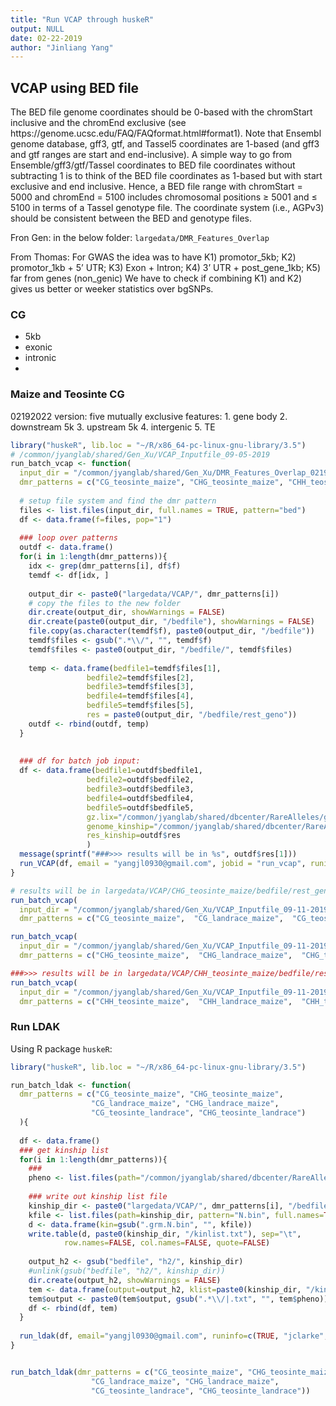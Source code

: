 ```yaml
---
title: "Run VCAP through huskeR"
output: NULL
date: 02-22-2019
author: "Jinliang Yang"
---
```


## VCAP using BED file

The BED file genome coordinates should be 0-based with the chromStart inclusive and the chromEnd exclusive (see https://genome.ucsc.edu/FAQ/FAQformat.html#format1). Note that Ensembl genome database, gff3, gtf, and Tassel5 coordinates are 1-based (and gff3 and gtf ranges are start and end-inclusive). A simple way to go from Ensemble/gff3/gtf/Tassel coordinates to BED file coordinates without subtracting 1 is to think of the BED file coordinates as 1-based but with start exclusive and end inclusive. Hence, a BED file range with chromStart = 5000 and chromEnd = 5100 includes chromosomal positions ≥ 5001 and ≤ 5100 in terms of a Tassel genotype file. The coordinate system (i.e., AGPv3) should be consistent between the BED and genotype files.


Fron Gen: in the below folder:
`largedata/DMR_Features_Overlap`


From Thomas:
For GWAS the idea was to have K1) promotor_5kb;  K2) promotor_1kb + 5' UTR;  K3) Exon + Intron;    K4) 3' UTR + post_gene_1kb;   K5) far from genes (non_genic)
We have to check if combining K1) and K2) gives us better or weeker statistics over bgSNPs.


### CG

- 5kb
- exonic
- intronic
- 

### Maize and Teosinte CG

02192022 version:
five mutually exclusive features:
1. gene body
2. downstream 5k
3. upstream 5k
4. intergenic
5. TE

```r


library("huskeR", lib.loc = "~/R/x86_64-pc-linux-gnu-library/3.5")
# /common/jyanglab/shared/Gen_Xu/VCAP_Inputfile_09-05-2019
run_batch_vcap <- function(
  input_dir = "/common/jyanglab/shared/Gen_Xu/DMR_Features_Overlap_02192022",
  dmr_patterns = c("CG_teosinte_maize", "CHG_teosinte_maize", "CHH_teosinte_maize")){
  
  # setup file system and find the dmr pattern
  files <- list.files(input_dir, full.names = TRUE, pattern="bed")
  df <- data.frame(f=files, pop="1")
  
  ### loop over patterns
  outdf <- data.frame()
  for(i in 1:length(dmr_patterns)){
    idx <- grep(dmr_patterns[i], df$f)
    temdf <- df[idx, ]
    
    output_dir <- paste0("largedata/VCAP/", dmr_patterns[i])
    # copy the files to the new folder
    dir.create(output_dir, showWarnings = FALSE)
    dir.create(paste0(output_dir, "/bedfile"), showWarnings = FALSE)
    file.copy(as.character(temdf$f), paste0(output_dir, "/bedfile"))
    temdf$files <- gsub(".*\\/", "", temdf$f)
    temdf$files <- paste0(output_dir, "/bedfile/", temdf$files)
    
    temp <- data.frame(bedfile1=temdf$files[1],
                 bedfile2=temdf$files[2],
                 bedfile3=temdf$files[3],
                 bedfile4=temdf$files[4],
                 bedfile5=temdf$files[5],
                 res = paste0(output_dir, "/bedfile/rest_geno"))
    outdf <- rbind(outdf, temp)
  }
  
  
  ### df for batch job input:
  df <- data.frame(bedfile1=outdf$bedfile1,
                 bedfile2=outdf$bedfile2,
                 bedfile3=outdf$bedfile3,
                 bedfile4=outdf$bedfile4,
                 bedfile5=outdf$bedfile5,
                 gz.lix="/common/jyanglab/shared/dbcenter/RareAlleles/genomeAnnos/VCAP/genotypes/NAM/namrils_projected_hmp31_MAF02mnCnt2500.hmp.txt.gz.lix",
                 genome_kinship="/common/jyanglab/shared/dbcenter/RareAlleles/genomeAnnos/VCAP/kinship/NAM_HM31_MAF02mnCnt2500_WholeGenomeCentered_IBS_SqrMatrix.txt",
                 res_kinship=outdf$res
                 )
  message(sprintf("###>>> results will be in %s", outdf$res[1]))
  run_VCAP(df, email = "yangjl0930@gmail.com", jobid = "run_vcap", runinfo = c(TRUE, "jclarke", "5", "20G", "3:00:00"))
}

# results will be in largedata/VCAP/CHG_teosinte_maize/bedfile/rest_geno
run_batch_vcap(
  input_dir = "/common/jyanglab/shared/Gen_Xu/VCAP_Inputfile_09-11-2019/CG",
  dmr_patterns = c("CG_teosinte_maize",  "CG_landrace_maize",  "CG_teosinte_landrace"))

run_batch_vcap(
  input_dir = "/common/jyanglab/shared/Gen_Xu/VCAP_Inputfile_09-11-2019/CHG",
  dmr_patterns = c("CHG_teosinte_maize",  "CHG_landrace_maize",  "CHG_teosinte_landrace"))

###>>> results will be in largedata/VCAP/CHH_teosinte_maize/bedfile/rest_geno
run_batch_vcap(
  input_dir = "/common/jyanglab/shared/Gen_Xu/VCAP_Inputfile_09-11-2019/CHH",
  dmr_patterns = c("CHH_teosinte_maize",  "CHH_landrace_maize",  "CHH_teosinte_landrace"))

```

### Run LDAK

Using R package `huskeR`:

```r
library("huskeR", lib.loc = "~/R/x86_64-pc-linux-gnu-library/3.5")

run_batch_ldak <- function(
  dmr_patterns = c("CG_teosinte_maize", "CHG_teosinte_maize", 
                  "CG_landrace_maize", "CHG_landrace_maize", 
                  "CG_teosinte_landrace", "CHG_teosinte_landrace")
  ){
  
  df <- data.frame()
  ### get kinship list
  for(i in 1:length(dmr_patterns)){
    ###
    pheno <- list.files(path="/common/jyanglab/shared/dbcenter/RareAlleles/genomeAnnos/VCAP/phenotypes/NAM/familyCorrected", pattern="NAM", full.names=TRUE)
    
    ### write out kinship list file
    kinship_dir <- paste0("largedata/VCAP/", dmr_patterns[i], "/bedfile")
    kfile <- list.files(path=kinship_dir, pattern="N.bin", full.names=TRUE)
    d <- data.frame(kin=gsub(".grm.N.bin", "", kfile))
    write.table(d, paste0(kinship_dir, "/kinlist.txt"), sep="\t", 
            row.names=FALSE, col.names=FALSE, quote=FALSE)
    
    output_h2 <- gsub("bedfile", "h2/", kinship_dir)
    #unlink(gsub("bedfile", "h2/", kinship_dir))
    dir.create(output_h2, showWarnings = FALSE)
    tem <- data.frame(output=output_h2, klist=paste0(kinship_dir, "/kinlist.txt"), pheno=pheno)
    tem$output <- paste0(tem$output, gsub(".*\\/|.txt", "", tem$pheno))
    df <- rbind(df, tem)
  }
  
  run_ldak(df, email="yangjl0930@gmail.com", runinfo=c(TRUE, "jclarke", "2", "10G", "8:00:00"))
}


run_batch_ldak(dmr_patterns = c("CG_teosinte_maize", "CHG_teosinte_maize",
                  "CG_landrace_maize", "CHG_landrace_maize",
                  "CG_teosinte_landrace", "CHG_teosinte_landrace"))

```

